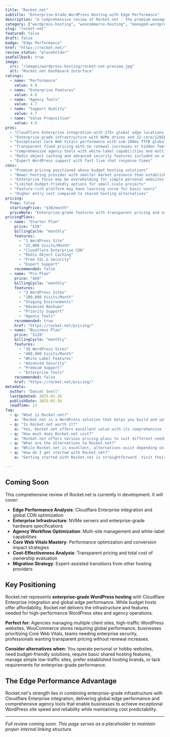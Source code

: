 ```yaml
---
title: "Rocket.net"
subtitle: "Enterprise-Grade WordPress Hosting with Edge Performance"
description: "A comprehensive review of Rocket.net - the premium managed WordPress hosting provider offering Cloudflare Enterprise integration, global edge CDN, and agency-focused features for maximum performance and scalability."
category: ["wordpress-hosting", "woocommerce-hosting", "managed-wordpress", "enterprise"]
slug: "rocket-net"
featured: false
draft: false
badge: "Edge Performance"
href: "https://rocket.net/"
review_status: "placeholder"
useFallback: true
image:
  src: "/images/wordpress-hosting/rocket-net-preview.jpg"
  alt: "Rocket.net Dashboard Interface"
ratings:
  - name: "Performance"
    value: 4.9
  - name: "Enterprise Features"
    value: 4.8
  - name: "Agency Tools"
    value: 4.7
  - name: "Support Quality"
    value: 4.7
  - name: "Value Proposition"
    value: 4.6
pros:
  - "Cloudflare Enterprise integration with 275+ global edge locations included"
  - "Enterprise-grade infrastructure with NVMe drives and 32-core/128GB RAM servers"
  - "Exceptional Core Web Vitals performance with sub-100ms TTFB globally"
  - "Transparent fixed pricing with no renewal increases or hidden fees"
  - "Comprehensive agency tools with white-label capabilities and multi-site management"
  - "Redis object caching and advanced security features included on all plans"
  - "Expert WordPress support with fast live chat response times"
cons:
  - "Premium pricing positioned above budget hosting solutions"
  - "Newer hosting provider with smaller market presence than established competitors"
  - "Enterprise focus may be overwhelming for simple personal websites"
  - "Limited budget-friendly options for small-scale projects"
  - "Feature-rich platform may have learning curve for basic users"
  - "Higher entry cost compared to shared hosting alternatives"
pricing:
  free: false
  startingPrice: "$30/month"
  priceNote: "Enterprise-grade features with transparent pricing and no renewal increases"
pricingPlans:
  - name: "Starter Plan"
    price: "$30"
    billingCycle: "monthly"
    features:
      - "1 WordPress Site"
      - "25,000 Visits/Month"
      - "Cloudflare Enterprise CDN"
      - "Redis Object Caching"
      - "Free SSL & Security"
      - "Expert Support"
    recommended: false
  - name: "Pro Plan"
    price: "$60"
    billingCycle: "monthly"
    features:
      - "3 WordPress Sites"
      - "100,000 Visits/Month"
      - "Staging Environments"
      - "Advanced Backups"
      - "Priority Support"
      - "Agency Tools"
    recommended: true
    href: "https://rocket.net/pricing/"
  - name: "Business Plan"
    price: "$120"
    billingCycle: "monthly"
    features:
      - "10 WordPress Sites"
      - "400,000 Visits/Month"
      - "White Label Features"
      - "Advanced Security"
      - "Premium Support"
      - "Enterprise Tools"
    recommended: false
    href: "https://rocket.net/pricing/"
metadata:
  author: "Daniel Snell"
  lastUpdated: 2025-01-16
  publishDate: 2025-01-16
  readTime: 13
faq:
  - q: "What is Rocket.net?"
    a: "Rocket.net is a WordPress solution that helps you build and optimize your website with powerful features and excellent performance."
  - q: "Is Rocket.net worth it?"
    a: "Yes, Rocket.net offers excellent value with its comprehensive feature set, regular updates, and reliable support. It's a solid investment for serious WordPress users."
  - q: "How much does Rocket.net cost?"
    a: "Rocket.net offers various pricing plans to suit different needs. Check their official website for current pricing and special offers."
  - q: "What are the alternatives to Rocket.net?"
    a: "While Rocket.net is excellent, alternatives exist depending on your specific needs. Consider your requirements for features, budget, and ease of use when comparing options."
  - q: "How do I get started with Rocket.net?"
    a: "Getting started with Rocket.net is straightforward. Visit their official website, choose a plan that fits your needs, and follow their setup documentation or tutorials."

---
```


## Coming Soon

This comprehensive review of Rocket.net is currently in development. It will cover:

- **Edge Performance Analysis**: Cloudflare Enterprise integration and global CDN optimization
- **Enterprise Infrastructure**: NVMe servers and enterprise-grade hardware specifications
- **Agency Workflow Optimization**: Multi-site management and white-label capabilities
- **Core Web Vitals Mastery**: Performance optimization and conversion impact strategies
- **Cost-Effectiveness Analysis**: Transparent pricing and total cost of ownership evaluation
- **Migration Strategy**: Expert-assisted transitions from other hosting providers

## Key Positioning

Rocket.net represents **enterprise-grade WordPress hosting** with Cloudflare Enterprise integration and global edge performance. While budget hosts offer affordability, Rocket.net delivers the infrastructure and features needed for high-performance WordPress sites and agency operations.

**Perfect for:** Agencies managing multiple client sites, high-traffic WordPress websites, WooCommerce stores requiring global performance, businesses prioritizing Core Web Vitals, teams needing enterprise security, professionals wanting transparent pricing without renewal increases.

**Consider alternatives when:** You operate personal or hobby websites, need budget-friendly solutions, require basic shared hosting features, manage simple low-traffic sites, prefer established hosting brands, or lack requirements for enterprise-grade performance.

## The Edge Performance Advantage

Rocket.net's strength lies in combining enterprise-grade infrastructure with Cloudflare Enterprise integration, delivering global edge performance and comprehensive agency tools that enable businesses to achieve exceptional WordPress site speed and reliability while maintaining cost predictability.

---

*Full review coming soon. This page serves as a placeholder to maintain proper internal linking structure.*